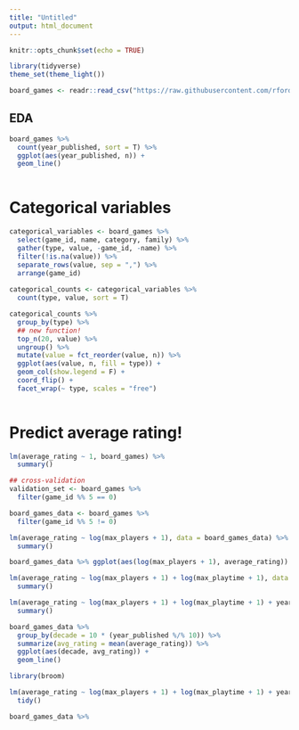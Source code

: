 ```yaml
---
title: "Untitled"
output: html_document
---
```


```r
knitr::opts_chunk$set(echo = TRUE)
```

```r
library(tidyverse)
theme_set(theme_light())

board_games <- readr::read_csv("https://raw.githubusercontent.com/rfordatascience/tidytuesday/master/data/2019/2019-03-12/board_games.csv")
```

## EDA
```r
board_games %>% 
  count(year_published, sort = T) %>% 
  ggplot(aes(year_published, n)) +
  geom_line()
  
```
# Categorical variables
```r
categorical_variables <- board_games %>% 
  select(game_id, name, category, family) %>% 
  gather(type, value, -game_id, -name) %>% 
  filter(!is.na(value)) %>% 
  separate_rows(value, sep = ",") %>% 
  arrange(game_id)
  
categorical_counts <- categorical_variables %>% 
  count(type, value, sort = T)
```

```r
categorical_counts %>% 
  group_by(type) %>% 
  ## new function!
  top_n(20, value) %>% 
  ungroup() %>% 
  mutate(value = fct_reorder(value, n)) %>% 
  ggplot(aes(value, n, fill = type)) +
  geom_col(show.legend = F) +
  coord_flip() +
  facet_wrap(~ type, scales = "free")
  
```

# Predict average rating!
```r
lm(average_rating ~ 1, board_games) %>% 
  summary()
```
```r
## cross-validation 
validation_set <- board_games %>% 
  filter(game_id %% 5 == 0)

board_games_data <- board_games %>% 
  filter(game_id %% 5 != 0)
```

```r
lm(average_rating ~ log(max_players + 1), data = board_games_data) %>% 
  summary()

board_games_data %>% ggplot(aes(log(max_players + 1), average_rating)) + geom_point() + geom_smooth(method = "lm")
```

```r
lm(average_rating ~ log(max_players + 1) + log(max_playtime + 1), data = board_games_data) %>% 
  summary()
```

```r
lm(average_rating ~ log(max_players + 1) + log(max_playtime + 1) + year_published, data = board_games_data) %>% 
  summary()

board_games_data %>% 
  group_by(decade = 10 * (year_published %/% 10)) %>%
  summarize(avg_rating = mean(average_rating)) %>% 
  ggplot(aes(decade, avg_rating)) + 
  geom_line()
```

```r
library(broom)

lm(average_rating ~ log(max_players + 1) + log(max_playtime + 1) + year_published, data = board_games_data) %>% 
  tidy()
```

```r
board_games_data %>% 
```

